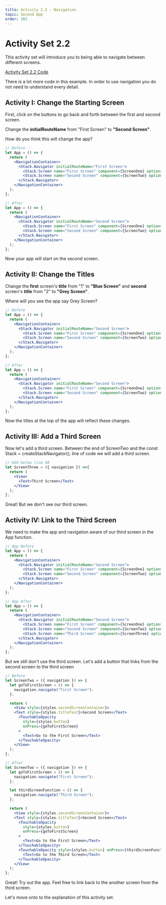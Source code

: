```yaml
---
title: Activity 2.2 - Navigation
topic: Second App
order: 303
---
```


# Activity Set 2.2

This activity set will introduce you to being able to navigate between different screens.

<a href="https://snack.expo.io/@jeremyjgyoung/activity-set-2.2" target="_blank"  class="mdxLink">Activity Set 2.2 Code</a>

There is a lot more code in this example. In order to use navigation you do not need to understand every detail.

## Activity I: Change the Starting Screen

First, click on the buttons to go back and forth between the first and second screen.

Change the **initialRouteName** from "First Screen" to **"Second Screen"**.

How do you think this will change the app?

```jsx
// Before
let App = () => {
  return (
    <NavigationContainer>
      <Stack.Navigator initialRouteName="First Screen">
        <Stack.Screen name="First Screen" component={ScreenOne} options={{ title: "1", headerTitleAlign: "center" }} />
        <Stack.Screen name="Second Screen" component={ScreenTwo} options={{ title: "2", headerTitleAlign: "center" }}/>
      </Stack.Navigator>
    </NavigationContainer>
  );
};
```

```jsx
// After
let App = () => {
  return (
    <NavigationContainer>
      <Stack.Navigator initialRouteName="Second Screen">
        <Stack.Screen name="First Screen" component={ScreenOne} options={{ title: "1", headerTitleAlign: "center" }} />
        <Stack.Screen name="Second Screen" component={ScreenTwo} options={{ title: "2", headerTitleAlign: "center" }}/>
      </Stack.Navigator>
    </NavigationContainer>
  );
};
```

Now your app will start on the second screen.

## Activity II: Change the Titles

Change the **first** screen's **title** from "1" to **"Blue Screen"** and
**second** screen's **title** from "2" to **"Grey Screen"**.

Where will you see the app say Grey Screen?

```jsx
// Before
let App = () => {
  return (
    <NavigationContainer>
      <Stack.Navigator initialRouteName="Second Screen">
        <Stack.Screen name="First Screen" component={ScreenOne} options={{ title: "1", headerTitleAlign: "center" }} />
        <Stack.Screen name="Second Screen" component={ScreenTwo} options={{ title: "2", headerTitleAlign: "center" }}/>
      </Stack.Navigator>
    </NavigationContainer>
  );
};
```

```jsx
// After
let App = () => {
  return (
    <NavigationContainer>
      <Stack.Navigator initialRouteName="Second Screen">
        <Stack.Screen name="First Screen" component={ScreenOne} options={{ title: "Blue Screen", headerTitleAlign: "center" }} />
        <Stack.Screen name="Second Screen" component={ScreenTwo} options={{ title: "Grey Screen", headerTitleAlign: "center" }}/>
      </Stack.Navigator>
    </NavigationContainer>
  );
};
```

Now the titles at the top of the app will reflect these changes.

## Activity III: Add a Third Screen

Now let's add a third screen.
Between the end of ScreenTwo and the const Stack = createStackNavigator(); line of code we will add a third screen.

```jsx
// Add below line 40
let ScreenThree = ({ navigation }) =>{
  return (
    <View>
      <Text>Third Screen</Text>
    </View>
  );
};
```

Great! But we don't see our third screen.

## Activity IV: Link to the Third Screen

We need to make the app and navigation aware of our third screen in the App function.

```jsx
// App Before
let App = () => {
  return (
    <NavigationContainer>
      <Stack.Navigator initialRouteName="Second Screen">
        <Stack.Screen name="First Screen" component={ScreenOne} options={{ title: "Blue Screen", headerTitleAlign: "center" }} />
        <Stack.Screen name="Second Screen" component={ScreenTwo} options={{ title: "Grey Screen", headerTitleAlign: "center" }}/>
      </Stack.Navigator>
    </NavigationContainer>
  );
};
```

```jsx
// App After
let App = () => {
  return (
    <NavigationContainer>
      <Stack.Navigator initialRouteName="Second Screen">
        <Stack.Screen name="First Screen" component={ScreenOne} options={{ title: "Blue Screen", headerTitleAlign: "center" }} />
        <Stack.Screen name="Second Screen" component={ScreenTwo} options={{ title: "Grey Screen", headerTitleAlign: "center" }}/>
        <Stack.Screen name="Third Screen" component={ScreenThree} options={{ title: "3", headerTitleAlign: "center" }}/>
      </Stack.Navigator>
    </NavigationContainer>
  );
};
```

But we still don't use the third screen.
Let's add a button that links from the second screen to the third screen

```jsx
// Before
let ScreenTwo = ({ navigation }) => {
  let goToFirstScreen = () => {
    navigation.navigate("First Screen");
  };

  return (
    <View style={styles.secondScreenContainer}>
    <Text style={styles.titleText}>Second Screen</Text>
      <TouchableOpacity
        style={styles.button}
        onPress={goToFirstScreen}
      >
        <Text>Go to the First Screen</Text>
      </TouchableOpacity>
    </View>
  );
};
```

```jsx
// After
let ScreenTwo = ({ navigation }) => {
  let goToFirstScreen = () => {
    navigation.navigate("First Screen");
  };

  let thirdScreenFunction = () => {
    navigation.navigate("Third Screen");
  };

  return (
    <View style={styles.secondScreenContainer}>
    <Text style={styles.titleText}>Second Screen</Text>
      <TouchableOpacity
        style={styles.button}
        onPress={goToFirstScreen}
      >
        <Text>Go to the First Screen</Text>
      </TouchableOpacity>
      <TouchableOpacity style={styles.button} onPress={thirdScreenFunction}>
        <Text>Go to the Third Screen</Text>
      </TouchableOpacity>
    </View>
  );
};
```

Great! Try out the app. Feel free to link back to the another screen from the third screen.

Let's move onto to the explanation of this activity set.